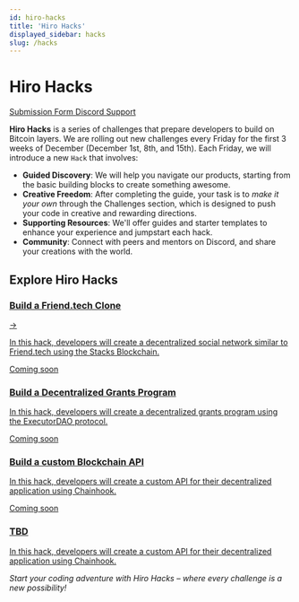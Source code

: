 ```yaml
---
id: hiro-hacks
title: 'Hiro Hacks'
displayed_sidebar: hacks
slug: /hacks
---
```


# Hiro Hacks

<div className="gap-3 flex flex-wrap mb-6">
  <a
    className="inline-block bg-neutral-200 hover:bg-neutral-100 rounded-md text-sm text-neutral-700 px-2 py-1 hover:text-neutral-700 hover:no-underline transition-colors"
    href="https://rfw7zqyd.paperform.co/"
    target="_blank"
  >
    Submission Form <span className="i-radix-icons-link-2 align-text-bottom text-lg"></span>
  </a>
  <a
    className="inline-block bg-violet-300 hover:bg-violet-200 rounded-md text-sm text-violet-800 px-2 py-1 hover:text-violet-800 hover:no-underline transition-colors"
    href="https://discord.com/channels/621759717756370964/1022879438515486791"
  >
    Discord Support <span className="i-bi-discord align-text-bottom text-lg"></span>
  </a>
</div>

**Hiro Hacks** is a series of challenges that prepare developers to build on Bitcoin layers. We are rolling out new challenges every Friday for the first 3 weeks of December (December 1st, 8th, and 15th). Each Friday, we will introduce a new `Hack` that involves:

- **Guided Discovery**: We will help you navigate our products, starting from the basic building blocks to create something awesome.
- **Creative Freedom**: After completing the guide, your task is to _make it your own_ through the Challenges section, which is designed to push your code in creative and rewarding directions.
- **Supporting Resources**: We'll offer guides and starter templates to enhance your experience and jumpstart each hack.
- **Community**: Connect with peers and mentors on Discord, and share your creations with the world.

## Explore Hiro Hacks

<div class="subSections my-8">
  <a href="/hacks/build-a-friend-tech-clone/getting-started">
    <div class="subSectionTitle"><h3>Build a Friend.tech Clone</h3><span>→</span></div>
    <p>In this hack, developers will create a decentralized social network similar to Friend.tech using the Stacks Blockchain.</p>
  </a>
  <a href="#" className="card-disabled">
    <span className="inline-flex items-center rounded-md bg-orange-50 dark:bg-red-400/10 px-2 py-1 text-xs font-medium text-orange-700 dark:text-orange-400 ring-1 ring-inset ring-orange-600/10 dark:ring-orange-400/20">
      Coming soon
    </span>
    <div class="subSectionTitle">
      <h3>Build a Decentralized Grants Program</h3>
    </div>
    <p>In this hack, developers will create a decentralized grants program using the ExecutorDAO protocol.</p>
  </a>
</div>
<div class="subSections my-8">
  <a href="#" className="card-disabled">
    <span className="inline-flex items-center rounded-md bg-orange-50 dark:bg-red-400/10 px-2 py-1 text-xs font-medium text-orange-700 dark:text-orange-400 ring-1 ring-inset ring-orange-600/10 dark:ring-orange-400/20">
      Coming soon
    </span>
    <div class="subSectionTitle">
      <h3>Build a custom Blockchain API</h3>
    </div>
    <p>In this hack, developers will create a custom API for their decentralized application using Chainhook.</p>
  </a>
  <a href="#" className="card-disabled hide">
    <span className="inline-flex items-center rounded-md bg-orange-50 dark:bg-red-400/10 px-2 py-1 text-xs font-medium text-orange-700 dark:text-orange-400 ring-1 ring-inset ring-orange-600/10 dark:ring-orange-400/20">
      Coming soon
    </span>
    <div class="subSectionTitle">
      <h3>TBD</h3>
    </div>
    <p>In this hack, developers will create a custom API for their decentralized application using Chainhook.</p>
  </a>
</div>

*Start your coding adventure with Hiro Hacks – where every challenge is a new possibility!*
